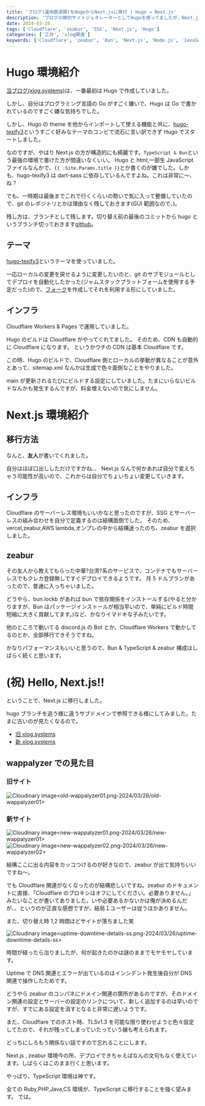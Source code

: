 ```yaml
---
title: 'ブログ(運用数週間)をHugoからNext.jsに移行 | Hugo → Next.js'
description: 'ブログの静的サイトジェネレーターとしてHugoを使ってましたが、Next.jsに変えました。'
date: 2024-03-26
tags: ['Cloudflare', 'zeabur', 'SSG', 'Next.js', 'Hugo']
categories: ['工作', 'xlog関連']
keywords: ['Cloudflare', 'zeabur', 'Bun', 'Next.js', 'Node.js', 'JavaScript', 'TypeScript', 'Hugo', 'Workers']
---
```


# Hugo 環境紹介

[当ブログ(xlog.systems)](https://www.xlog.systems)は、一番最初は Hugo で作成していました。

しかし、自分はプログラミング言語の Go がすごく嫌いで、Hugo は Go で書かれているのですごく嫌な気持ちでした。

しかし、Hugo の theme を他からインポートして使える機能と共に、[hugo-texify3](https://themes.gohugo.io/themes/hugo-texify3/)というすごく好みなテーマのコンビで流石に言い訳できず Hugo でスタートしました。

なのですが、やはり Next.js の方が構造的にも綺麗です。`TypeScript & Bun`という最強の環境で書けた方が間違いなくいい。
Hugo と html,一部生 JavaScript ファイルなんかで、`{{ .Site.Params.title }}`とか書くのが嫌でした。しかも、hugo-texify3 は dart-sass に依存しているんですよね。これは非常に〜、ね？

でも、一時期は最後までこれで行くくらいの勢いで気に入って整備していたので、git のレポジトリとかは理由なく残しておきます(GUI 範囲なので、)。

残し方は、ブランチとして残します。切り替え前の最後のコミットから hugo というブランチ切っておきます[github](https://github.com/BuntinJP/xlog/tree/hugo)。

## テーマ

[hugo-texify3](https://themes.gohugo.io/themes/hugo-texify3/)というテーマを使っていました。

一応ローカルの変更を戻せるように変更したいのと、git のサブモジュールとしてデプロイを自動化したかった(ジャムスタックプラットフォームを使用する予定だった)ので、[フォーク](https://github.com/BuntinJP/hugo-texify3)を作成してそれを利用する形にしていました。

## インフラ

Cloudflare Workers & Pages で運用していました。

Hugo のビルドは Cloudflare がやってくれてました。
そのため、CDN も自動的に Cloudflare になります。
というかウチの CDN は基本 Cloudflare です。

この時、Hugo のビルドで、Cloudflare 側とローカルの挙動が異なることが意外とあって、sitemap.xml なんかは生成で色々面倒なことをやりました。

main が更新されるたびにビルドする設定にしていました。たまにいらないビルドなんかも発生するんですが、料金増えないので気にしません。

# Next.js 環境紹介

## 移行方法

なんと、**友人**が書いてくれました。

自分はほぼ口出ししただけですかね、、
Next.js なんで何かあれば自分で変えちゃう可能性が高いので、これからは自分でちょいちょい変更していきます。

## インフラ

Cloudflare のサーバーレス環境もいいかなと思ったのですが、SSG とサーバーレスの組み合わせを自分で定義するのは結構面倒でした。
そのため、vercel,zeabur,AWS lambda,オンプレの中から結構迷ったのち、zeabur を選択しました。

## zeabur

その友人から教えてもらった中華?台湾?系のサービスで、コンテナでもサーバーレスでもクレカ登録無しですぐデプロイできるようです。
月 5 ドルプランがあったので、普通に入っちゃいました。

どうやら、bun.lockb があれば bun で依存関係をインストールする(やると分かりますが、Bun はパッケージインストールが相当早いので、単純にビルド時間短縮に大きく貢献してます。)など、かなりイマドキな子みたいです。

他のところで動いてる discord.js の Bot とか、Cloudflare Workers で動かしてるのとか、全部移行できそうですね。

かなりパフォーマンスもいいと思うので、Bun & TypeScript & zeabur 構成はしばらく続くと思います。

# (祝) Hello, Next.js!!

ということで、Next.js に移行しました。

hugo ブランチを追う様に違うサブドメインで参照できる様にしてみました。たまに古いのが見たくなるので。

- [旧 xlog.systems](https://old.xlog.systems/)
- [新 xlog.systems](https://www.xlog.systems/)

## wappalyzer での見た目

### 旧サイト

<img src="https://res.cloudinary.com/xlog/image/upload/v1/2024/03/26/old-wappalyzer01?_a=BAMHUyJt0" alt="Cloudinary image<old-wappalyzer01.png-2024/03/26/old-wappalyzer01>" />

### 新サイト

<img src="https://res.cloudinary.com/xlog/image/upload/v1/2024/03/26/new-wappalyzer01?_a=BAMHUyJt0" alt="Cloudinary image<new-wappalyzer01.png-2024/03/26/new-wappalyzer01>" />

<img src="https://res.cloudinary.com/xlog/image/upload/v1/2024/03/26/new-wappalyzer02?_a=BAMHUyJt0" alt="Cloudinary image<new-wappalyzer02.png-2024/03/26/new-wappalyzer02>" />

結構ここに出る内容をカッコつけるのが好きなので、zeabur が出て気持ちいいですね〜。

でも Cloudflare 関連がなくなったのが結構悲しいですね。zeabur のドキュメントに直接、「Cloudflare のプロキシはオフにしてください。必要ありません。」みたいなことが書いてありました。いや必要あるかないかは俺が決めるんだが、、というのが正直な感想ですが、結局１ユーザーは従うほかありません。

また、切り替え時 1,2 時間ほどサイトが落ちました笑

<img
  src="https://res.cloudinary.com/xlog/image/upload/v1/2024/03/26/uptime-downtime-details-ss?_a=BAMHUyJt0"
  alt="Cloudinary image<uptime-downtime-details-ss.png-2024/03/26/uptime-downtime-details-ss>"
/>

時間が経ったら治りましたが、何が起きたのかは謎のままでモヤモヤしています。

Uptime で DNS 関連とエラーが出ているのはインシデント発生後自分が DNS 関連で操作したためです。

どうやら zeabur のコンパネにドメイン関連の箇所があるのですが、そのドメイン関連の設定とサーバーの設定のリンクについて、新しく追加するのは早いのですが、すでにある設定を消すとなると非常に遅いようです。

また、Cloudflare でのホスト時、TLSv1.3 を可能な限り使わせようと色々設定してたので、それが残ってしまっていたっていう線も考えられます。

どっちにしろもう関係ない話ですので忘れることにします。

Next.js , zeabur 環境今の所、デプロイできちゃえばなんの文句もなく使えています。しばらくはこのまま行くと思います。

やっぱり、TypeScript 環境は神です。

全ての Ruby,PHP,Java,CS 環境が、TypeScript に移行することを強く望みます。
では。
